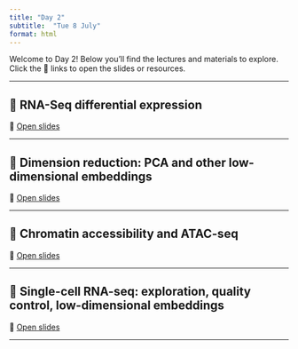 ---
title: "Day 2"
subtitle:  "Tue 8 July"
format: html
---


::: {.callout-note}
Welcome to Day 2! Below you'll find the lectures and materials to explore. Click the 🔗 links to open the slides or resources.
:::

---

## 📘 RNA-Seq differential expression {#DE}

🔗 [Open slides](https://drive.google.com/file/d/1d7x6vVilWb0Qmmgk3QrbW3JOAYKstqvb/view?usp=drive_open)

---

## 📘 Dimension reduction: PCA and other low-dimensional embeddings {#Dim-red}

🔗 [Open slides](https://drive.google.com/file/d/1sh_n7gUkFDgKtxuVnZvekYEDIWtntWB_/view?usp=drive_link)

---

## 📘 Chromatin accessibility and ATAC-seq {#ATAC}

🔗 [Open slides](https://docs.google.com/presentation/d/152d9DAGPmqQDV0Vxq4DK1me56PhBvxNRiqS1ACmh_TQ/edit?usp=sharing)

---

## 📘 Single-cell RNA-seq: exploration, quality control, low-dimensional embeddings {#sceRNA}

🔗 [Open slides](https://drive.google.com/file/d/1oW_DbHpc_XIx30uAYx82tdhv-ewTcKWk/view?usp=drive_link)

---


